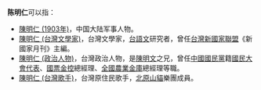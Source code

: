 '''陈明仁'''可以指：
* [[陳明仁_(1903年)|陳明仁 (1903年)]]，中国大陆军事人物。
* [[陳明仁_(台灣文學家)|陳明仁 (台灣文學家)]]，台灣文學家，[[台語文|台語文]]研究者，曾任[[台灣新國家聯盟|台灣新國家聯盟]]《新國家月刊》主編。
* [[陳明仁_(政治人物)|陳明仁 (政治人物)]]，台灣政治人物，是[[陳明文|陳明文]]之兄，曾任[[中國國民黨|中國國民黨]]籍[[國民大會代表|國民大會代表]]、[[國票金控|國票金控]]總經理、[[全國農業金庫|全國農業金庫]]總經理等職。
* [[陳明仁_(台灣歌手)|陳明仁 (台灣歌手)]]，台灣原住民歌手，[[北原山貓|北原山貓]]樂團成員。

{{disambig|M明仁|Cat=三字陈姓人名消歧义}}